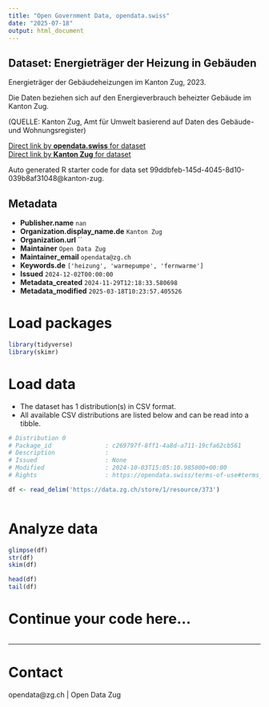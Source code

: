 ```yaml
---
title: "Open Government Data, opendata.swiss"
date: "2025-07-18"
output: html_document
---
```


## Dataset: Energieträger der Heizung in Gebäuden

Energieträger der Gebäudeheizungen im Kanton Zug, 2023.

Die Daten beziehen sich auf den Energieverbrauch beheizter Gebäude im Kanton Zug.

(QUELLE: Kanton Zug, Amt für Umwelt basierend auf Daten des Gebäude- und Wohnungsregister)

[Direct link by **opendata.swiss** for dataset](https://opendata.swiss/de/dataset/energietrager-der-heizung-in-gebauden)<br>
[Direct link by **Kanton Zug** for dataset](https://www.zg.ch/behoerden/gesundheitsdirektion/statistikfachstelle/themen/18-energie)

Auto generated R starter code for data set 99ddbfeb-145d-4045-8d10-039b8af31048@kanton-zug.

## Metadata

- **Publisher.name** `nan`
- **Organization.display_name.de** `Kanton Zug`
- **Organization.url** ``
- **Maintainer** `Open Data Zug`
- **Maintainer_email** `opendata@zg.ch`
- **Keywords.de** `['heizung', 'warmepumpe', 'fernwarme']`
- **Issued** `2024-12-02T00:00:00`
- **Metadata_created** `2024-11-29T12:18:33.580698`
- **Metadata_modified** `2025-03-18T10:23:57.405526`


# Load packages

```r

library(tidyverse)
library(skimr)

```

# Load data

-   The dataset has 1 distribution(s) in CSV format.
-   All available CSV distributions are listed below and can be read into a tibble.

```r

# Distribution 0
# Package_id               : c269797f-8ff1-4a8d-a711-19cfa62cb561
# Description              : 
# Issued                   : None
# Modified                 : 2024-10-03T15:05:10.985000+00:00
# Rights                   : https://opendata.swiss/terms-of-use#terms_by

df <- read_delim('https://data.zg.ch/store/1/resource/373')



```

# Analyze data

```r

glimpse(df)
str(df)
skim(df)

head(df)
tail(df)

```

# Continue your code here...

```r

```

------------------------------------------------------------------------

# Contact

opendata@zg.ch | Open Data Zug
